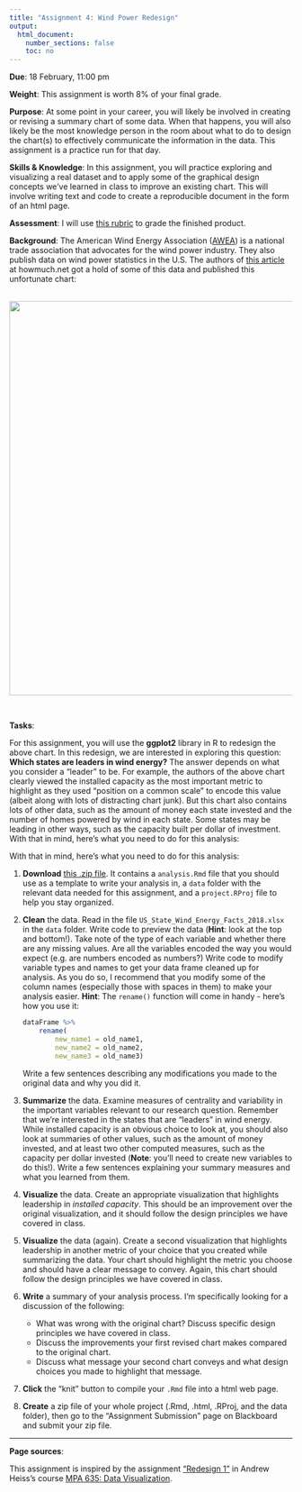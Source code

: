```yaml
---
title: "Assignment 4: Wind Power Redesign"
output:
  html_document:
    number_sections: false
    toc: no
---
```


**Due**: 18 February, 11:00 pm

**Weight**: This assignment is worth 8% of your final grade.

**Purpose**: At some point in your career, you will likely be involved in creating or revising a summary chart of some data. When that happens, you will also likely be the most knowledge person in the room about what to do to design the chart(s) to effectively communicate the information in the data. This assignment is a practice run for that day.

**Skills & Knowledge**: In this assignment, you will practice exploring and visualizing a real dataset and to apply some of the graphical design concepts we've learned in class to improve an existing chart. This will involve writing text and code to create a reproducible document in the form of an html page.

**Assessment**: I will use [this rubric](assignments/a4/a4-rubric.pdf) to grade the finished product.

**Background**: The American Wind Energy Association ([AWEA](https://www.awea.org/)) is a national trade association that advocates for the wind power industry. They also publish data on wind power statistics in the U.S. The authors of [this article](https://howmuch.net/articles/wind-power-in-the-united-states-2018) at howmuch.net got a hold of some of this data and published this unfortunate chart:

<center>
<br>
<img src="assignments/a4/us-wind-power.jpg" width="700">
</center>
<br>

**Tasks**:

For this assignment, you will use the **ggplot2** library in R to redesign the above chart. In this redesign, we are interested in exploring this question: **Which states are leaders in wind energy?** The answer depends on what you consider a "leader" to be. For example, the authors of the above chart clearly viewed the installed capacity as the most important metric to highlight as they used "position on a common scale" to encode this value (albeit along with lots of distracting chart junk). But this chart also contains lots of other data, such as the amount of money each state invested and the number of homes powered by wind in each state. Some states may be leading in other ways, such as the capacity built per dollar of investment. With that in mind, here's what you need to do for this analysis:

With that in mind, here's what you need to do for this analysis:

1. **Download** [this .zip file](assignments/a4/a4-template.zip). It contains a `analysis.Rmd` file that you should use as a template to write your analysis in, a `data` folder with the relevant data needed for this assignment, and a `project.RProj` file to help you stay organized.

2. **Clean** the data. Read in the file `US_State_Wind_Energy_Facts_2018.xlsx` in the `data` folder. Write code to preview the data (**Hint**: look at the top and bottom!). Take note of the type of each variable and whether there are any missing values. Are all the variables encoded the way you would expect (e.g. are numbers encoded as numbers?) Write code to modify variable types and names to get your data frame cleaned up for analysis. As you do so, I recommend that you modify some of the column names (especially those with spaces in them) to make your analysis easier. **Hint**: The `rename()` function will come in handy - here's how you use it:

    ```r
    dataFrame %>%
        rename(
            new_name1 = old_name1,
            new_name2 = old_name2,
            new_name3 = old_name3)
    ```

    Write a few sentences describing any modifications you made to the original data and why you did it.

3. **Summarize** the data. Examine measures of centrality and variability in the important variables relevant to our research question. Remember that we're interested in the states that are "leaders" in wind energy. While installed capacity is an obvious choice to look at, you should also look at summaries of other values, such as the amount of money invested, and at least two other computed measures, such as the capacity per dollar invested (**Note**: you'll need to create new variables to do this!). Write a few sentences explaining your summary measures and what you learned from them.

4. **Visualize** the data. Create an appropriate visualization that highlights leadership in _installed capacity_. This should be an improvement over the original visualization, and it should follow the design principles we have covered in class.

5. **Visualize** the data (again). Create a second visualization that highlights leadership in another metric of your choice that you created while summarizing the data. Your chart should highlight the metric you choose and should have a clear message to convey. Again, this chart should follow the design principles we have covered in class.

6. **Write** a summary of your analysis process. I'm specifically looking for a discussion of the following:

    - What was wrong with the original chart? Discuss specific design principles we have covered in class.
    - Discuss the improvements your first revised chart makes compared to the original chart.
    - Discuss what message your second chart conveys and what design choices you made to highlight that message.

7. **Click** the "knit" button to compile your `.Rmd` file into a html web page.

8. **Create** a zip file of your whole project (.Rmd, .html, .RProj, and the data folder), then go to the "Assignment Submission" page on Blackboard and submit your zip file.

---

**Page sources**:

This assignment is inspired by the assignment ["Redesign 1"](https://datavizf17.classes.andrewheiss.com/assignment/01-redesign/) in Andrew Heiss's course [MPA 635: Data Visualization](https://datavizf17.classes.andrewheiss.com/).

